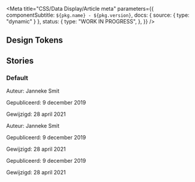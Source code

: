 
<Meta
  title="CSS/Data Display/Article meta"
  parameters={{
    componentSubtitle: `${pkg.name} - ${pkg.version}`,
    docs: { source: { type: "dynamic" } },
    status: {
      type: "WORK IN PROGRESS",
    },
  }}
/>

<Description markdown={readme} />

## Design Tokens

<DesignTokenDocBlock categoryName="ArticleMeta" viewType="table" />

## Stories

### Default

<Canvas>
  <Story name="Default">
    <div className="denhaag-article-meta">
      <p className="denhaag-article-meta__item">Auteur: Janneke Smit</p>
      <p className="denhaag-article-meta__item">Gepubliceerd: 9 december 2019</p>
      <p className="denhaag-article-meta__item">Gewijzigd: 28 april 2021</p>
    </div>
  </Story>
</Canvas>

<Canvas>
  <Story name="--horizontal">
    <div className="denhaag-article-meta denhaag-article-meta--horizontal">
      <p className="denhaag-article-meta__item">Auteur: Janneke Smit</p>
      <p className="denhaag-article-meta__item">Gepubliceerd: 9 december 2019</p>
      <p className="denhaag-article-meta__item">Gewijzigd: 28 april 2021</p>
    </div>
  </Story>
</Canvas>

<Canvas>
  <Story name="--responsive">
    <div className="denhaag-article-meta denhaag-article-meta--responsive">
      <p className="denhaag-article-meta__item">Gepubliceerd: 9 december 2019</p>
      <p className="denhaag-article-meta__item">Gewijzigd: 28 april 2021</p>
    </div>
  </Story>
</Canvas>
